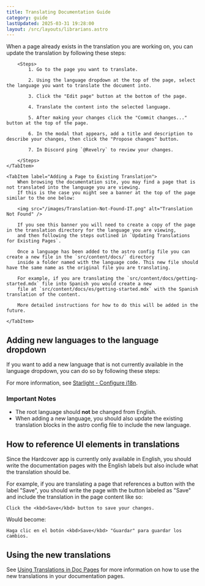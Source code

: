 ```yaml
---
title: Translating Documentation Guide
category: guide
lastUpdated: 2025-03-31 19:28:00
layout: /src/layouts/librarians.astro
---
```


<Tabs>
    <TabItem label="Updating Translations for Existing Pages" default>
        When a page already exists in the translation you are working on, you can update the translation by following these steps:

        <Steps>
            1. Go to the page you want to translate.

            2. Using the language dropdown at the top of the page, select the language you want to translate the document into.

            3. Click the "Edit page" button at the bottom of the page.

            4. Translate the content into the selected language.

            5. After making your changes click the "Commit changes..." button at the top of the page.

            6. In the modal that appears, add a title and description to describe your changes, then click the "Propose changes" button.

            7. In Discord ping `@Revelry` to review your changes.

        </Steps>
    </TabItem>

    <TabItem label="Adding a Page to Existing Translation">
        When browsing the documentation site, you may find a page that is not translated into the language you are viewing.
        If this is the case you might see a banner at the top of the page similar to the one below:

        <img src="/images/Translation-Not-Found-IT.png" alt="Translation Not Found" />

        If you see this banner you will need to create a copy of the page in the translation directory for the language you are viewing,
        and then following the steps outlined in `Updating Translations for Existing Pages`.

        Once a language has been added to the astro config file you can create a new file in the `src/content/docs/` directory
        inside a folder named with the language code. This new file should have the same name as the original file you are translating.

        For example, if you are translating the `src/content/docs/getting-started.mdx` file into Spanish you would create a new
        file at `src/content/docs/es/getting-started.mdx` with the Spanish translation of the content.

        More detailed instructions for how to do this will be added in the future.

    </TabItem>

</Tabs>

## Adding new languages to the language dropdown

If you want to add a new language that is not currently available in the language dropdown,
you can do so by following these steps:

For more information, see [Starlight - Configure i18n](https://starlight.astro.build/guides/i18n/#configure-i18n).

### Important Notes
- The root language should **not** be changed from English.
- When adding a new language, you should also update the existing translation blocks in the astro config file to include the new language.


## How to reference UI elements in translations

Since the Hardcover app is currently only available in English,
you should write the documentation pages with the English labels but also include what the translation should be.

For example, if you are translating a page that references a button with the label "Save",
you should write the page with the button labeled as "Save" and include the translation in the page content like so:

```
Click the <kbd>Save</kbd> button to save your changes.
```

Would become:

```
Haga clic en el botón <kbd>Save</kbd> "Guardar" para guardar los cambios.

```



## Using the new translations
See [Using Translations in Doc Pages](./using-translations) for more information on how to use the new translations in your documentation pages.